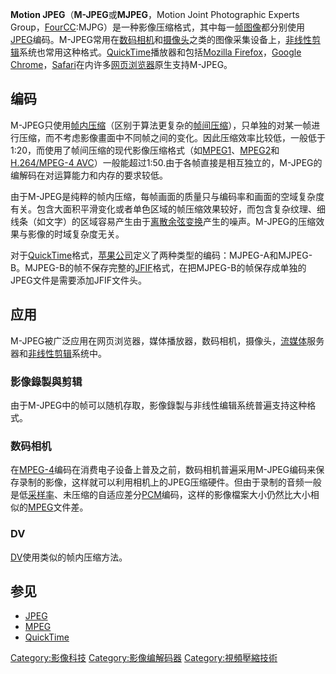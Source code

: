 {{Unreferenced|time=2014-05-11T15:15:22+00:00}}

{{noteTA
|G1=IT
}}

'''Motion JPEG'''（'''M-JPEG'''或'''MJPEG'''，Motion Joint Photographic Experts Group，[[FourCC|FourCC]]:MJPG）是一种影像压缩格式，其中每一[[帧|帧]][[图像|图像]]都分别使用[[JPEG|JPEG]]编码。M-JPEG常用在[[数码相机|数码相机]]和[[摄像头|摄像头]]之类的图像采集设备上，[[非线性剪辑|非线性剪辑]]系统也常用这种格式。[[QuickTime|QuickTime]]播放器和包括[[Mozilla_Firefox|Mozilla Firefox]]，[[Google_Chrome|Google Chrome]]，[[Safari|Safari]]在内许多[[网页浏览器|网页浏览器]]原生支持M-JPEG。

== 编码 ==
M-JPEG只使用[[帧内压缩|帧内压缩]]（区别于算法更复杂的[[运动补偿|帧间压缩]]），只单独的对某一帧进行压缩，而不考虑影像畫面中不同帧之间的变化。因此压缩效率比较低，一般低于1:20，而使用了帧间压缩的现代影像压缩格式（如[[MPEG1|MPEG1]]、[[MPEG2|MPEG2]]和[[H.264/MPEG-4_AVC|H.264/MPEG-4 AVC]]）一般能超过1:50.由于各帧直接是相互独立的，M-JPEG的编解码在对运算能力和内存的要求较低。

由于M-JPEG是纯粹的帧内压缩，每帧画面的质量只与编码率和画面的空域复杂度有关。包含大面积平滑变化或者单色区域的帧压缩效果较好，而包含复杂纹理、细线条（如文字）的区域容易产生由于[[离散余弦变换|离散余弦变换]]产生的噪声。M-JPEG的压缩效果与影像的时域复杂度无关。

对于[[QuickTime|QuickTime]]格式，[[苹果公司|苹果公司]]定义了两种类型的编码：MJPEG-A和MJPEG-B。MJPEG-B的帧不保存完整的[[JFIF|JFIF]]格式，在把MJPEG-B的帧保存成单独的JPEG文件是需要添加JFIF文件头。

== 应用 ==
M-JPEG被广泛应用在网页浏览器，媒体播放器，数码相机，摄像头，[[流媒体|流媒体]]服务器和[[非线性剪辑|非线性剪辑]]系统中。

=== 影像錄製與剪辑 ===
由于M-JPEG中的帧可以随机存取，影像錄製与非线性编辑系统普遍支持这种格式。

=== 数码相机 ===
在[[MPEG-4|MPEG-4]]编码在消费电子设备上普及之前，数码相机普遍采用M-JPEG编码来保存录制的影像，这样就可以利用相机上的JPEG压缩硬件。但由于录制的音频一般是低[[采样率|采样率]]、未压缩的自适应差分[[PCM|PCM]]编码，这样的影像檔案大小仍然比大小相似的[[MPEG|MPEG]]文件差。

=== DV ===
[[DV|DV]]使用类似的帧内压缩方法。

== 参见 ==
* [[JPEG|JPEG]]
* [[MPEG|MPEG]]
* [[QuickTime|QuickTime]]

{{多媒體壓縮格式}}

[[Category:影像科技|Category:影像科技]]
[[Category:影像编解码器|Category:影像编解码器]]
[[Category:視頻壓縮技術|Category:視頻壓縮技術]]
